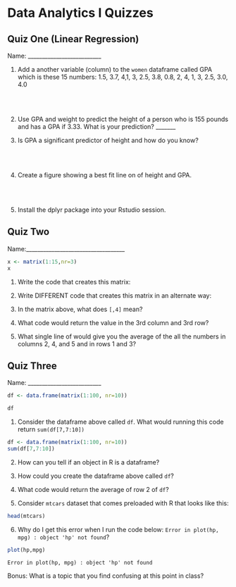# Data Analytics I Quizzes

## Quiz One (Linear Regression)

Name: __________________________

 
1. Add a another variable (column) to the `women` dataframe called GPA which is these 15 numbers: 1.5, 3.7, 4,1, 3, 2.5, 3.8, 0.8, 2, 4, 1, 3, 2.5, 3.0, 4.0

<br>
<br>

2. Use GPA and weight to predict the height of a person who is 155 pounds and has a GPA if 3.33. What is your prediction? _______

3. Is GPA a significant predictor of height and how do you know? 

<br>
<br>

4. Create a figure showing a best fit line on of height and GPA.  

<br>
<br>

5. Install the dplyr package into your Rstudio session.


## Quiz Two

Name:___________________________________

```r
x <- matrix(1:15,nr=3)
x
```



1. Write the code that creates this matrix:


2. Write DIFFERENT code that creates this matrix in an alternate way:


3. In the matrix above, what does `[,4]` mean?


4. What code would return the value in the 3rd column and 3rd row?


5. What single line of would give you the average of the all the numbers in columns 2, 4, and 5 and in rows 1 and 3?


## Quiz Three

Name: __________________________



```r
df <- data.frame(matrix(1:100, nr=10))

```


```r
df
```

1.  Consider the dataframe above called `df`.  What would running this code return `sum(df[7,7:10])`

```r
df <- data.frame(matrix(1:100, nr=10))
sum(df[7,7:10])
```

2. How can you tell if an object in R is a dataframe?


3. How could you create the dataframe above called `df`?


4. What code would return the average of row 2 of `df`?


5. Consider `mtcars` dataset that comes preloaded with R that looks like this:
```r
head(mtcars)
```

6. Why do I get this error when I run the code below: `Error in plot(hp, mpg) : object 'hp' not found`?

```r
plot(hp,mpg)
```

`Error in plot(hp, mpg) : object 'hp' not found`

Bonus: What is a topic that you find confusing at this point in class? 